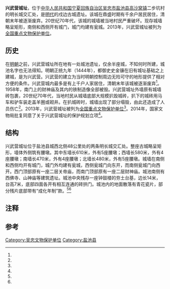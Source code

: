 {{文物保护单位
| 级别 = 全国
| 图片 = 
| 名称 = 兴武营城址
| 编号 = 7-0491-1-491
| 分类 = 古建筑
| 时代 = [[明朝|明]]
| 所在 = [[宁夏回族自治区|宁夏回族自治区]][[吴忠市|吴忠市]][[盐池县|盐池县]]
| 登录 = 2013年
| Cat = 宁夏全国重点文物保护单位
}}
'''兴武营城址'''，位于[[中华人民共和国|中华人民共和国]][[宁夏回族自治区|宁夏回族自治区]][[吴忠市|吴忠市]][[盐池县|盐池县]][[高沙窝镇|高沙窝镇]]二步坑村的明长城交汇处，是[[明代|明代]]的戍边古城遗址。该城在鼎盛时期有千余户居民居住，清朝末年被逐渐废弃。20世纪70年代，该城的城墙被当地村民严重破坏。现存城墙略呈矩形，南侧和西侧开有城门，城门均建有瓮城。2013年，兴武营城址被列为[[全国重点文物保护单位|全国重点文物保护单位]]。

==历史==
在[[明朝|明朝]]之前，兴武营城址所在地有一处城池遗址，仅余半座城，不知何时所建，城池名字也无法得知{{efn|1=这半座城在考古学界也是研究课题之一，有说法认为该城池为唐代所建的鲁州城<ref name="five"/>。}}。明朝正统九年（1444年），都御史史金镰在旧有城址基础之上建城，是为兴武营{{r|one|page=240}}。兴武营的建立为当时明朝控制周边无险可守的地形提供了相对方便的条件{{r|six|page=266}}。兴武营城内最多是有上千户人家居住，清朝末年该城被逐渐废弃<ref name="eight"/>。1958年，南门上的财神庙及其内的铁制造像全部被毁{{r|six|page=265}}。兴武营城址外墙原有城墙砖包裹{{r|nine|page=203}}，20世纪70年代，当地村民从城墙底部大规模扒毁城砖，扒下的城砖用马车和驴车装走盖羊圈或砌井。在扒城砖时，城墙出现了部分塌毁，由此还造成了人员伤亡<ref name="five"/>。2013年，兴武营城址被列为[[全国重点文物保护单位|全国重点文物保护单位]]<ref name="two"/>。2014年，国家文物局批复同意了关于兴武营城址的保护规划立项<ref name="seven"/>。
==结构==
兴武营城址位于盐池县城西北侧48公里处的两条明长城交汇处。整座古城略呈矩形，墙体外侧筑有腰墩。其中东墙长610米，外有5座腰墩；西墙长580米，外有4座腰墩；南墙长470米，外有4座腰墩；北墙长480米，外有5座腰墩。城墙在南侧和西侧均开有城门，城门外均建有瓮城，西侧瓮城门向东开，而南侧瓮城门向西开。西门顶部原有一座二层关帝庙，而南门顶部原有一座二层财神庙。城池南侧有西佛寺、山神庙等建筑遗址。城池中央残存一座钟鼓楼的夯土台基，边长14米，台高7米，底部四面各开有相互连通的砖拱门。城池内的地面散落有青花瓷片，部分残片底部带有“成化年制”款。<ref name="three"/><ref name="four"/>{{r|nine|page=203}}{{r|six|page=265}}
==注释==
{{notelist}}
==参考==
{{reflist|2|refs=
<ref name="one">{{Cite book | author = [明]胡汝砺编；[明]管律重修 | title = 嘉靖宁夏新志 | location = 银川 | publisher = 宁夏人民出版社 | date = 1982 | pages =482 | CSBN = 11157·14 | accessdate = 2017-03-05  | quote = }}</ref>
<ref name="two">{{cite news |language = zh-cn |url = http://sz.nxnews.net/nxrb/html/2013-06/11/content_378668.htm |title = 我区再添17处全国重点文保单位 |publisher = 宁夏日报数字版 |date = 2013-06-08 |accessdate = 2017-03-05 |deadurl = yes |archiveurl = https://web.archive.org/web/20130619134354/http://sz.nxnews.net/nxrb/html/2013-06/11/content_378668.htm |archivedate = 2013-06-19 }}</ref>
<ref name="three">{{cite journal zh |author=宁夏文物考古研究所；盐池县博物馆 |date=2000-03 |title=宁夏盐池县古长城调查与试掘 |journal=考古与文物 |volume= |issue= |pages=15-20, 27 |id= |url= |accessdate=2017-03-05 |quote= }}</ref>
<ref name="four">{{cite news |language = zh-cn |url = http://www.nx.xinhuanet.com/2016-10/11/c_111829384.htm |title = 塞上古镇兴武营 |publisher = 新华网宁夏频道 |date = 2016-10-11 |accessdate = 2017-03-05 }}{{Dead link|date=2019年10月 |bot=InternetArchiveBot |fix-attempted=yes }}</ref>
<ref name="five">{{cite journal zh |author=乔建萍 |date=2012-06-25 |title=兴武营，今安在？ |journal=银川晚报 |volume= |issue= |pages=25 |id= |url= |accessdate=2017-03-05 |quote= }}</ref>
<ref name="six">{{Cite book | author = 陈其昌主编 | title = 盐池纪事 上 | location = 银川 | publisher = 宁夏人民出版社 | date = 2006-05 | pages =392 | ISBN = 7-227-03186-1 | accessdate = 2017-03-05  | quote = }}</ref>
<ref name="seven">{{cite news |language = zh-cn |url = http://www.ncha.gov.cn/art/2015/2/4/art_1326_116811.html |title = 关于兴武营城址保护规划编制立项的批复 |publisher = 中华人民共和国国家文物局 |date = 2015-02-04 |accessdate = 2017-03-05 }}{{Dead link|date=2019年11月 |bot=InternetArchiveBot |fix-attempted=yes }}</ref>
<ref name="eight">{{cite news |language = zh-cn |url = http://news.sina.com.cn/o/2003-11-22/12411167451s.shtml |title = 宁夏东长城 切肤之痛城 |publisher = 新浪新闻 |date = 2003-11-22 |accessdate = 2017-03-05 |archive-date = 2019-05-12 |archive-url = https://web.archive.org/web/20190512201434/http://news.sina.com.cn/o/2003-11-22/12411167451s.shtml |dead-url = no }}</ref>
<ref name="nine">{{Cite book | author = 许成，马建军著 | title = 宁夏古长城 | location = 南京 | publisher = 江苏凤凰科学技术出版社 | date = 2014-10 | pages =255 | ISBN = 978-7-5537-0962-8 | accessdate = 2017-03-05  | quote = }}</ref>
}}

{{宁夏全国重点文物保护单位}}
[[Category:吴忠文物保护单位|Category:吴忠文物保护单位]]
[[Category:盐池县|Category:盐池县]]